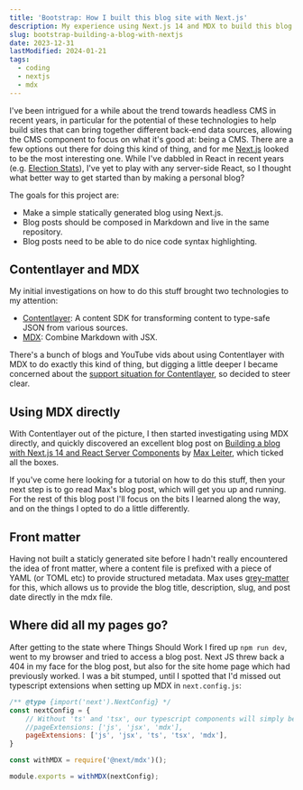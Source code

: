 ```yaml
---
title: 'Bootstrap: How I built this blog site with Next.js'
description: My experience using Next.js 14 and MDX to build this blog
slug: bootstrap-building-a-blog-with-nextjs
date: 2023-12-31
lastModified: 2024-01-21
tags:
  - coding
  - nextjs
  - mdx
---
```


I've been intrigued for a while about the trend towards headless CMS in recent years, in particular for the potential of these
technologies to help build sites that can bring together different back-end data sources, allowing the CMS component to focus
on what it's good at: being a CMS. There are a few options out there for doing this kind of thing, and for me
[Next.js](https://nextjs.org/) looked to be the most interesting one. While I've dabbled in React in recent years
(e.g. [Election Stats](https://www.npmjs.com/package/election-stats-icu)), I've yet to play with any server-side React, so I
thought what better way to get started than by making a personal blog?

The goals for this project are:

* Make a simple statically generated blog using Next.js.
* Blog posts should be composed in Markdown and live in the same repository.
* Blog posts need to be able to do nice code syntax highlighting.

## Contentlayer and MDX

My initial investigations on how to do this stuff brought two technologies to my attention:

* [Contentlayer](https://contentlayer.dev/): A content SDK for transforming content to type-safe JSON from various sources.
* [MDX](https://mdxjs.com/): Combine Markdown with JSX.

There's a bunch of blogs and YouTube vids about using Contentlayer with MDX to do exactly this kind of thing, but digging a
little deeper I became concerned about the
[support situation for Contentlayer](https://github.com/contentlayerdev/contentlayer/issues/429), so decided to steer clear.

## Using MDX directly

With Contentlayer out of the picture, I then started investigating using MDX directly, and quickly discovered an excellent
blog post on [Building a blog with Next.js 14 and React Server Components](https://maxleiter.com/blog/build-a-blog-with-nextjs-13)
by [Max Leiter](https://maxleiter.com/), which ticked all the boxes.

If you've come here looking for a tutorial on how to do this stuff, then your next step is to go read Max's blog post, which
will get you up and running. For the rest of this blog post I'll focus on the bits I learned along the way, and on the things
I opted to do a little differently.

## Front matter

Having not built a staticly generated site before I hadn't really encountered the idea of front matter, where a content file
is prefixed with a piece of YAML (or TOML etc) to provide structured metadata. Max uses
[grey-matter](https://github.com/jonschlinkert/gray-matter) for this, which allows us to provide the blog title, description,
slug, and post date directly in the mdx file.

## Where did all my pages go?

After getting to the state where Things Should Work I fired up `npm run dev`, went to my browser and tried to access a blog
post. Next JS threw back a 404 in my face for the blog post, but also for the site home page which had previously worked.
I was a bit stumped, until I spotted that I'd missed out typescript extensions when setting up MDX in `next.config.js`:

```next.config.js
/** @type {import('next').NextConfig} */
const nextConfig = {
    // Without 'ts' and 'tsx', our typescript components will simply be ignored and everything becomes Not Found
    //pageExtensions: ['js', 'jsx', 'mdx'],
    pageExtensions: ['js', 'jsx', 'ts', 'tsx', 'mdx'],
}

const withMDX = require('@next/mdx')();

module.exports = withMDX(nextConfig);
```
